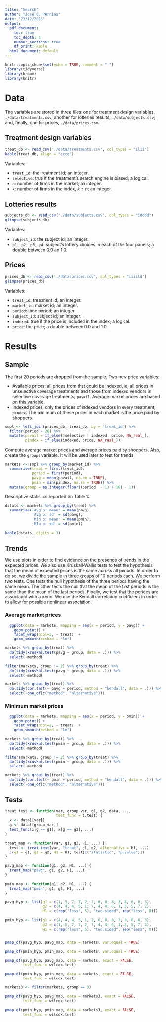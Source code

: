 ```yaml
---
title: "Search"
author: "José C. Pernías"
date: "23/12/2016"
output:
  pdf_document: 
    toc: true
    toc_depth: 1
    number_sections: true
    df_print: kable
  html_document: default
---
```


```r
knitr::opts_chunk$set(echo = TRUE, comment = " ")
library(tidyverse)
library(broom)
library(knitr)
```

# Data

The variables are stored in three files: one for treatment design variables, `./data/treatments.csv`; another for lotteries results, `./data/subjects.csv`; and, finally, one for prices, `./data/prices.csv`.

## Treatment design variables
```r
treat_db <- read_csv('./data/treatments.csv', col_types = "ilii")
kable(treat_db, align = "cccc")
```

Variables:

- `treat_id`: the treatment id; an integer.
- `selective`: true if the treatment's search engine is biased; a logical. 
- `n`: number of firms in the market; an integer.
- `k`: number of firms in the index, $k \leq n$; an integer.

## Lotteries results
```r
subjects_db <- read_csv('./data/subjects.csv', col_types = "idddd")
glimpse(subjects_db)
```

Variables:

- `subject_id`: the subject id; an integer.
- `p1, p2, p3, p4`: subject's lottery choices in each of the four panels; a double between 0.0 an 1.0. 


## Prices 
```r
prices_db <- read_csv('./data/prices.csv', col_types = "iiiild")
glimpse(prices_db)
```

Variables:

- `treat_id`: treatment id; an integer.
- `market_id`: market id; an integer.
- `period`: time period; an integer.
- `subject_id`: subject id; an integer.
- `indexed`: true if the price is included in the index; a logical.
- `price`: the price; a double between 0.0 and 1.0.

# Results

## Sample

The first 20 periods are dropped from the sample. Two new price variables:

- Available prices: all prices from that could be indexed, ie, all prices in unselective coverage treatments and those from indexed vendors in selective coverage treatments; `pavail`. Average market prices are based on this variable.
- Indexed prices: only the prices of indexed vendors in every treatment; `pindex`. The minimum of these prices in each market is the price paid by shoppers. 



```r
smpl <- left_join(prices_db, treat_db, by = 'treat_id') %>% 
  filter(period > 20) %>%
  mutate(pavail = if_else(!selective | indexed, price, NA_real_),
         pindex = if_else(indexed, price, NA_real_))
```

Compute average market prices and average prices paid by shoopers. Also, create the `groups` variable. It will be used later to test for trends. 

```r
markets <- smpl %>% group_by(market_id) %>%
  summarise(treat = first(treat_id),
            period = first(period),
            pavg = mean(pavail, na.rm = TRUE),
            pmin = min(pindex, na.rm = TRUE)) %>%
  mutate(group = as.integer(floor((period  - 1) / 10) - 1))
```

Descriptive statistics reported on Table 1:

```r
dstats <- markets %>% group_by(treat) %>%
  summarise('Avg p: mean' = mean(pavg),
            'Avg p: sd' = sd(pavg),
            'Min p: mean' = mean(pmin),
            'MIn p: sd' = sd(pmin))

kable(dstats, digits = 3)
```


## Trends

We use plots in order to find evidence on the presence of trends in the expected prices. We also use Kruskall-Wallis tests to test the hypothesis that the mean of expected prices is the same across all periods. In order to do so, we divide the sample in three groups of 10 periods each. We perform two tests. One tests the null hypothesis of the three periods having the same mean. The other tests the null that the mean of the first periods is the same than the mean of the last periods. Finally, we test that the pcrices are associated with a trend. We use the Kendall correlation coefficient in order to allow for possible nonlinear association.  

### Average market prices

```r
  ggplot(data = markets, mapping = aes(x = period, y = pavg)) +
    geom_point() +
    facet_wrap(ncol=2, ~ treat)  +
    geom_smooth(method = "lm") 
```


```r
markets %>% group_by(treat) %>% 
  do(tidy(kruskal.test(pavg ~ group, data = .))) %>%
  select(-method)
```

```r
filter(markets, group != 2) %>% group_by(treat) %>% 
  do(tidy(kruskal.test(pavg ~ group, data = .))) %>%
  select(-method)
```

```r
markets %>% group_by(treat) %>% 
  do(tidy(cor.test(~ pavg + period, method = "kendall", data = .))) %>%
  select(-one_of(c("method", "alternative")))
```



### Minimum market prices


```r
  ggplot(data = markets, mapping = aes(x = period, y = pmin)) +
    geom_point() +
    facet_wrap(ncol=2, ~ treat)  +
    geom_smooth(method = "lm") 
```


```r
markets %>% group_by(treat) %>% 
  do(tidy(kruskal.test(pmin ~ group, data = .))) %>%
  select(-method)
```

```r
filter(markets, group != 2) %>% group_by(treat) %>% 
  do(tidy(kruskal.test(pmin ~ group, data = .))) %>%
  select(-method)
```

```r
markets %>% group_by(treat) %>% 
  do(tidy(cor.test(~ pmin + period, method = "kendall", data = .))) %>%
  select(-one_of(c("method", "alternative")))
```










## Tests

```r
treat_test <- function(var, group_var, g1, g2, data, ...,
                       test_func = t.test) {
  x <- data[[var]]
  g <- data[[group_var]]
  test_func(x[g == g1], x[g == g2], ...)
} 

treat_map <- function(var, g1, g2, H1, ...) {
  test <- treat_test(var, "treat", g1, g2, alternative = H1, ...)
  c(g1 = g1, g2 = g2, H1 = H1, test[c("statistic", "p.value")])
}

pavg_map <- function(g1, g2, H1, ...) {
  treat_map("pavg", g1, g2, H1, ...)
}

pmin_map <- function(g1, g2, H1, ...) {
  treat_map("pmin", g1, g2, H1, ...)
}

pavg_hyp <- list(g1 = c(1, 5, 7, 7, 2, 2, 6, 8, 8, 3, 8, 6, 8, 3),
                 g2 = c(4, 4, 4, 5, 1, 7, 4, 4, 6, 1, 3, 5, 7, 2),
                 H1 = c(rep("less", 5), "two.sided", rep("less", 8)))

pmin_hyp <- list(g1 = c(4, 4, 4, 5, 1, 2, 6, 8, 8, 3, 8, 6, 8, 3),
                 g2 = c(1, 5, 7, 7, 2, 7, 4, 4, 6, 1, 3, 5, 7, 2),
                 H1 = c(rep("less", 5), "two.sided", rep("less", 8)))


pmap_df(pavg_hyp, pavg_map, data = markets, var.equal = TRUE)

pmap_df(pmin_hyp, pmin_map, data = markets, var.equal = TRUE)

pmap_df(pavg_hyp, pavg_map, data = markets, exact = FALSE, 
        test_func = wilcox.test)

pmap_df(pmin_hyp, pmin_map, data = markets, exact = FALSE, 
        test_func = wilcox.test)

markets3 <- filter(markets, group == 3)

pmap_df(pavg_hyp, pavg_map, data = markets3, exact = FALSE, 
        test_func = wilcox.test)

pmap_df(pmin_hyp, pmin_map, data = markets3, exact = FALSE,
        test_func = wilcox.test)



```

